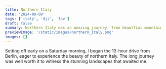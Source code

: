 ```yaml
---
title: Northern Italy
date: '2024-09-08'
tags: ['italy', 'dji', 'fpv']
draft: false
summary: Northern Italy was an amazing journey, from beautfiul mountains, lakes and trees to spectacular hiking trails.
previewImage: '/static/images/northern_italy.png'
images: []
---
```


Setting off early on a Saturday morning, I began the 13-hour drive from Berlin, eager to experience the beauty of northern Italy. The long journey was well worth it to witness the stunning landscapes that awaited me.
